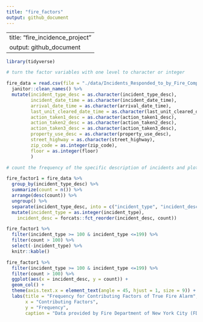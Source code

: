 ```yaml
---
title: "fire_factors"
output: github_document
---
```


---
title: "fire_incidence_project"
output: github_document
---

```r
library(tidyverse)
```

```r
# turn the factor variables with one level to character or integer

fire_data = read.csv(file = "./data/Incidents_Responded_to_by_Fire_Companies.csv") %>%
  janitor::clean_names() %>%
  mutate(incident_type_desc = as.character(incident_type_desc),
         incident_date_time = as.character(incident_date_time),
         arrival_date_time = as.character(arrival_date_time),
         last_unit_cleared_date_time = as.character(last_unit_cleared_date_time),
         action_taken1_desc = as.character(action_taken1_desc),
         action_taken2_desc = as.character(action_taken2_desc),
         action_taken3_desc = as.character(action_taken3_desc),
         property_use_desc = as.character(property_use_desc),
         street_highway = as.character(street_highway),
         zip_code = as.integer(zip_code),
         floor = as.integer(floor)
         )
```

```r
# count the frequency of the specific description of incidents and plot with order

fire_factor1 = fire_data %>%
  group_by(incident_type_desc) %>%
  summarize(count = n()) %>%
  arrange(desc(count)) %>%
  ungroup() %>% 
  separate(incident_type_desc, into = c("incident_type", "incident_desc"), sep = "-") %>% 
  mutate(incident_type = as.integer(incident_type),
    incident_desc = forcats::fct_reorder(incident_desc, count))

fire_factor1 %>%
  filter(incident_type >= 100 & incident_type <=199) %>% 
  filter(count > 100) %>%
  select(-incident_type) %>% 
  knitr::kable()

fire_factor1 %>%
  filter(incident_type >= 100 & incident_type <=199) %>% 
  filter(count > 100) %>% 
  ggplot(aes(x = incident_desc, y = count)) +
  geom_col() +
  theme(axis.text.x = element_text(angle = 45, hjust = 1, size = 9)) +
  labs(title = "Frequency for Contributing Factors of True Fire Alarm",
       x = "Contributing Factors",
       y = "Frequency",
       caption = "Data provided by Fire Department of New York City (FDNY)")


```
